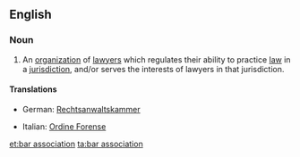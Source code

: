 ==English==

===Noun===
{{wikipedia}}
{{en-noun|sg=[[bar]] [[association]]}}

# An [[organization]] of [[lawyer]]s which regulates their ability to practice [[law]] in a [[jurisdiction]], and/or serves the interests of lawyers in that jurisdiction.

====Translations====
{{trans-top|an organization of lawyers}}
* German: [[Rechtsanwaltskammer]]
{{trans-mid}}
* Italian: [[Ordine Forense]]
{{trans-bottom}}

[[et:bar association]]
[[ta:bar association]]